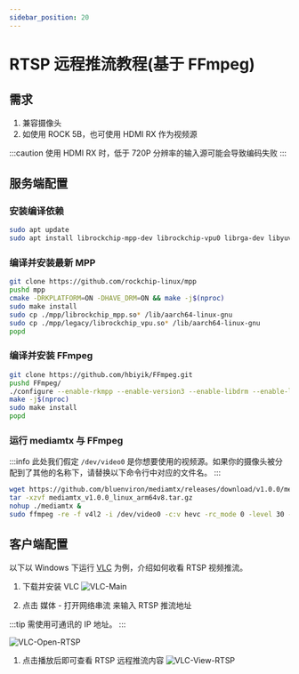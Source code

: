 ```yaml
---
sidebar_position: 20
---
```


# RTSP 远程推流教程(基于 FFmpeg)

## 需求

1. 兼容摄像头
2. 如使用 ROCK 5B，也可使用 HDMI RX 作为视频源

:::caution
使用 HDMI RX 时，低于 720P 分辨率的输入源可能会导致编码失败
:::

## 服务端配置

### 安装编译依赖

```bash
sudo apt update
sudo apt install librockchip-mpp-dev librockchip-vpu0 librga-dev libyuv-dev libdrm-dev pkg-config libx264-dev build-essential git cmake
```

### 编译并安装最新 MPP

```bash
git clone https://github.com/rockchip-linux/mpp
pushd mpp
cmake -DRKPLATFORM=ON -DHAVE_DRM=ON && make -j$(nproc)
sudo make install
sudo cp ./mpp/librockchip_mpp.so* /lib/aarch64-linux-gnu
sudo cp ./mpp/legacy/librockchip_vpu.so* /lib/aarch64-linux-gnu
popd
```

### 编译并安装 FFmpeg

```bash
git clone https://github.com/hbiyik/FFmpeg.git
pushd FFmpeg/
./configure --enable-rkmpp --enable-version3 --enable-libdrm --enable-libx264 --enable-gpl
make -j$(nproc)
sudo make install
popd
```

### 运行 mediamtx 与 FFmpeg

:::info
此处我们假定 `/dev/video0` 是你想要使用的视频源。如果你的摄像头被分配到了其他的名称下，请替换以下命令行中对应的文件名。
:::

```bash
wget https://github.com/bluenviron/mediamtx/releases/download/v1.0.0/mediamtx_v1.0.0_linux_arm64v8.tar.gz
tar -xzvf mediamtx_v1.0.0_linux_arm64v8.tar.gz
nohup ./mediamtx &
sudo ffmpeg -re -f v4l2 -i /dev/video0 -c:v hevc -rc_mode 0 -level 30 -f rtsp rtsp://0.0.0.0:8554/stream
```

## 客户端配置

以下以 Windows 下运行 [VLC](https://www.videolan.org/vlc/) 为例，介绍如何收看 RTSP 视频推流。

1. 下载并安装 VLC
   ![VLC-Main](/img/general-tutorial/rtsp/VLC-Main.webp)

2. 点击 媒体 - 打开网络串流 来输入 RTSP 推流地址

:::tip
需使用可通讯的 IP 地址。
:::

![VLC-Open-RTSP](/img/general-tutorial/rtsp/VLC-Open-RTSP.webp)

1. 点击播放后即可查看 RTSP 远程推流内容
   ![VLC-View-RTSP](/img/general-tutorial/rtsp/VLC-View-RTSP.webp)
